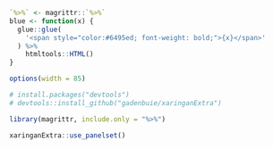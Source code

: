 
```r
`%>%` <- magrittr::`%>%`
blue <- function(x) {
  glue::glue(
    '<span style="color:#6495ed; font-weight: bold;">{x}</span>'
  ) %>% 
    htmltools::HTML()
}

options(width = 85)
```

```r
# install.packages("devtools")
# devtools::install_github("gadenbuie/xaringanExtra")
```

```r
library(magrittr, include.only = "%>%")
```




```r
xaringanExtra::use_panelset()
```
